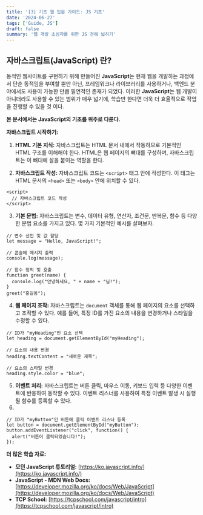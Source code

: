 ```yaml
---
title: '[3] 기초 웹 입문 가이드: JS 기초'
date: '2024-06-27'
tags: ['Guide, JS']
draft: false
summary: '웹 개발 초심자를 위한 JS 견해 넓히기'
---
```


## 자바스크립트(JavaScript) 란?

동적인 웹사이트를 구현하기 위해 만들어진 **JavaScript**는 현재 웹을 개발하는 과정에서 단순 동적임을 부여할 뿐만 아닌, 프레임워크나 라이브러리를 사용하거나, 백엔드 분야에서도 사용이 가능한 만큼 필연적인 존재가 되었다. 
이러한 **JavaScript**는 웹 개발이 아니더라도 사용할 수 있는 범위가 매우 넓기에, 학습만 한다면 더욱 더 효율적으로 작업을 진행할 수 있을 것 이다.

**본 문서에서는 JavaScript의 기초를 위주로 다룬다.**

**자바스크립트 시작하기:**

1. **HTML 기본 지식:** 자바스크립트는 HTML 문서 내에서 작동하므로 기본적인 HTML 구조를 이해해야 한다. HTML은 웹 페이지의 뼈대를 구성하며, 자바스크립트는 이 뼈대에 살을 붙이는 역할을 한다.
    
2. **자바스크립트 작성:** 자바스크립트 코드는 `<script>` 태그 안에 작성한다. 이 태그는 HTML 문서의 `<head>` 또는 `<body>` 안에 위치할 수 있다.
    

```
<script>
  // 자바스크립트 코드 작성
</script>
```

3. **기본 문법:** 자바스크립트는 변수, 데이터 유형, 연산자, 조건문, 반복문, 함수 등 다양한 문법 요소를 가지고 있다. 몇 가지 기본적인 예시를 살펴보자.

```
// 변수 선언 및 값 할당
let message = "Hello, JavaScript!";

// 콘솔에 메시지 출력
console.log(message);

// 함수 정의 및 호출
function greet(name) {
  console.log("안녕하세요, " + name + "님!");
}
greet("홍길동");
```

4. **웹 페이지 조작:** 자바스크립트는 `document` 객체를 통해 웹 페이지의 요소를 선택하고 조작할 수 있다. 예를 들어, 특정 ID를 가진 요소의 내용을 변경하거나 스타일을 수정할 수 있다.

```
// ID가 "myHeading"인 요소 선택
let heading = document.getElementById("myHeading");

// 요소의 내용 변경
heading.textContent = "새로운 제목";

// 요소의 스타일 변경
heading.style.color = "blue";
```

5. **이벤트 처리:** 자바스크립트는 버튼 클릭, 마우스 이동, 키보드 입력 등 다양한 이벤트에 반응하여 동작할 수 있다. 이벤트 리스너를 사용하여 특정 이벤트 발생 시 실행될 함수를 등록할 수 있다.
6. 
```
// ID가 "myButton"인 버튼에 클릭 이벤트 리스너 등록
let button = document.getElementById("myButton");
button.addEventListener("click", function() {
  alert("버튼이 클릭되었습니다!");
});
```

**더 많은 학습 자료:**

- **모던 JavaScript 튜토리얼:** [https://ko.javascript.info/](https://ko.javascript.info/)
- **JavaScript - MDN Web Docs:** [https://developer.mozilla.org/ko/docs/Web/JavaScript](https://developer.mozilla.org/ko/docs/Web/JavaScript)
- **TCP School:** [https://tcpschool.com/javascript/intro](https://tcpschool.com/javascript/intro)